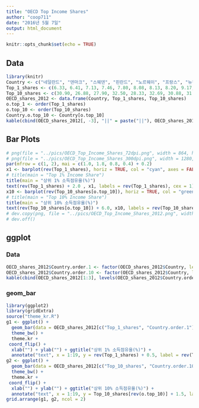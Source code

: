 ```yaml
---
title: "OECD Top Income Shares"
author: "coop711"
date: "2016년 5월 7일"
output: html_document
---
```


```r
knitr::opts_chunk$set(echo = TRUE)
```

## Data

```r
library(knitr)
Country <- c("네덜란드", "덴마크", "스웨덴", "핀란드", "노르웨이", "프랑스", "뉴질랜드", "스페인", "호주", "이탈리아", "일본", "포르투갈", "아일랜드", "스위스", "독일", "캐나다", "한국", "영국", "미국")
Top_1_shares <- c(6.33, 6.41, 7.13, 7.46, 7.80, 8.08, 8.13, 8.20, 9.17, 9.38, 9.51, 9.77, 10.50, 10.54, 10.88, 12.22, 12.23, 12.93, 19.34)
Top_10_shares <- c(30.90, 26.88, 27.90, 32.50, 28.33, 32.69, 30.88, 31.64, 30.98, 33.87, 40.50, 38.25, 36.13, 33.15, 34.71, 40.12, 44.87, 39.15, 48.16)
OECD_shares_2012 <- data.frame(Country, Top_1_shares, Top_10_shares)
o.top_1 <- order(Top_1_shares)
o.top_10 <- order(Top_10_shares)
Country.o.top_10 <- Country[o.top_10]
kable(cbind(OECD_shares_2012[, -3], "||" = paste("||"), OECD_shares_2012[o.top_10, -2]), align = c("c", "r", "c", "c", "r"))
```

## Bar Plots

```r
# png(file = "../pics/OECD_Top_Income_Shares_72dpi.png", width = 864, height = 648)
# png(file = "../pics/OECD_Top_Income_Shares_300dpi.png", width = 1280, height = 960)
par(mfrow = c(1, 2), mai = c(1.0, 1.8, 0.8, 0.4) + 0.2)
x1 <- barplot(rev(Top_1_shares), horiz = TRUE, col = "cyan", axes = FALSE, names.arg = rev(Country), xlim = c(0, 25), space = 0.5, las = 1)
# title(main = "Top 1% Income Share")
title(main = "상위 1% 소득점유율(%)")
text(rev(Top_1_shares) + 2.0 , x1, labels = rev(Top_1_shares), cex = 1)
x10 <- barplot(rev(Top_10_shares[o.top_10]), horiz = TRUE, col = "greenyellow", axes = FALSE, names.arg = rev(Country.o.top_10), xlim = c(0, 60), space = 0.5, las = 1)
# title(main = "Top 10% Income Share")
title(main = "상위 10% 소득점유율(%)")
text(rev(Top_10_shares[o.top_10]) + 6.0, x10, labels = rev(Top_10_shares[o.top_10]), cex = 1)
# dev.copy(png, file = "../pics/OECD_Top_Income_Shares_2012.png", width = 960, height = 720)
# dev.off()
```

## ggplot

### Data

```r
OECD_shares_2012$Country.order.1 <- factor(OECD_shares_2012$Country, levels = Country[rev(o.top_1)])
OECD_shares_2012$Country.order.10 <- factor(OECD_shares_2012$Country, levels = Country[rev(o.top_10)])
kable(cbind(OECD_shares_2012[1:3], levels(OECD_shares_2012$Country.order.1), levels(OECD_shares_2012$Country.order.10)))
```

### geom_bar

```r
library(ggplot2)
library(gridExtra)
source("theme_kr.R")
g1 <- ggplot() +
  geom_bar(data = OECD_shares_2012[c("Top_1_shares", "Country.order.1")], aes(x = Country.order.1, y = Top_1_shares), stat = "identity", fill = "cyan") +
  theme_bw() + 
  theme.kr + 
 coord_flip() +
  xlab("") + ylab("") + ggtitle("상위 1% 소득점유율(%)") +
  annotate("text", x = 1:19, y = rev(Top_1_shares) + 0.5, label = rev(Top_1_shares))
g2 <- ggplot() +
  geom_bar(data = OECD_shares_2012[c("Top_10_shares", "Country.order.10")], aes(x = Country.order.10, y = Top_10_shares), stat = "identity", fill = "greenyellow") +
  theme_bw() + 
  theme.kr + 
 coord_flip() +
  xlab("") + ylab("") + ggtitle("상위 10% 소득점유율(%)") +
  annotate("text", x = 1:19, y = Top_10_shares[rev(o.top_10)] + 1.5, label = Top_10_shares[rev(o.top_10)])
grid.arrange(g1, g2, ncol = 2)
```

